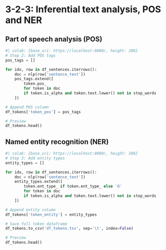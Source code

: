 # 3-2-3: Inferential text analysis, POS and NER

## Part of speech analysis (POS)

```python
#| colab: {base_uri: https://localhost:8080/, height: 206}
# Step 2: Add POS tags
pos_tags = []

for idx, row in df_sentences.iterrows():
    doc = nlp(row['sentence_text'])
    pos_tags.extend([
        token.pos_
        for token in doc
        if token.is_alpha and token.text.lower() not in stop_words
    ])

# Append POS column
df_tokens['token_pos'] = pos_tags

# Preview
df_tokens.head()
```

## Named entity recognition (NER)

```python
#| colab: {base_uri: https://localhost:8080/, height: 206}
# Step 3: Add entity types
entity_types = []

for idx, row in df_sentences.iterrows():
    doc = nlp(row['sentence_text'])
    entity_types.extend([
        token.ent_type_ if token.ent_type_ else 'O'
        for token in doc
        if token.is_alpha and token.text.lower() not in stop_words
    ])

# Append entity column
df_tokens['token_entity'] = entity_types

# Save full token dataframe
df_tokens.to_csv('df_tokens.tsv', sep='\t', index=False)

# Preview
df_tokens.head()
```

